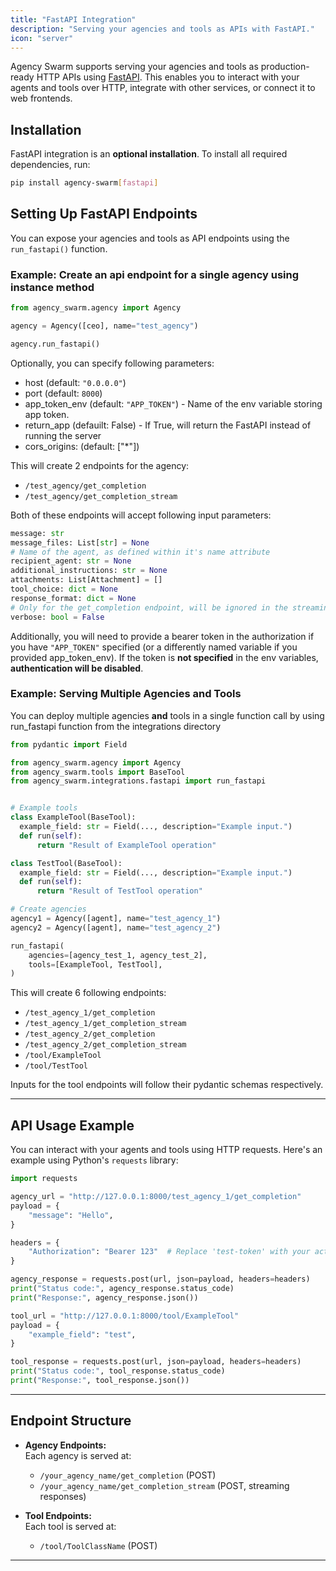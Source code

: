 ```yaml
---
title: "FastAPI Integration"
description: "Serving your agencies and tools as APIs with FastAPI."
icon: "server"
---
```


Agency Swarm supports serving your agencies and tools as production-ready HTTP APIs using [FastAPI](https://fastapi.tiangolo.com/). This enables you to interact with your agents and tools over HTTP, integrate with other services, or connect it to web frontends.

## Installation

FastAPI integration is an **optional installation**. To install all required dependencies, run:

```bash
pip install agency-swarm[fastapi]
```

## Setting Up FastAPI Endpoints

You can expose your agencies and tools as API endpoints using the `run_fastapi()` function.

### Example: Create an api endpoint for a single agency using instance method

```python
from agency_swarm.agency import Agency

agency = Agency([ceo], name="test_agency")

agency.run_fastapi()
```

Optionally, you can specify following parameters: 
- host (default: `"0.0.0.0"`)
- port (default: `8000`)
- app_token_env (default: `"APP_TOKEN"`) - Name of the env variable storing app token.
- return_app (defauilt: False) - If True, will return the FastAPI instead of running the server
- cors_origins: (default: ["*"])

This will create 2 endpoints for the agency: 
- `/test_agency/get_completion`
- `/test_agency/get_completion_stream`

Both of these endpoints will accept following input parameters:
```python
message: str
message_files: List[str] = None
# Name of the agent, as defined within it's name attribute
recipient_agent: str = None
additional_instructions: str = None
attachments: List[Attachment] = []
tool_choice: dict = None
response_format: dict = None
# Only for the get_completion endpoint, will be ignored in the streaming endpoint
verbose: bool = False
```

Additionally, you will need to provide a bearer token in the authorization if you have `"APP_TOKEN"` specified (or a differently named variable if you provided app_token_env). If the token is **not specified** in the env variables, **authentication will be disabled**.

### Example: Serving Multiple Agencies and Tools
You can deploy multiple agencies **and** tools in a single function call by using run_fastapi function from the integrations directory

```python
from pydantic import Field

from agency_swarm.agency import Agency
from agency_swarm.tools import BaseTool
from agency_swarm.integrations.fastapi import run_fastapi


# Example tools
class ExampleTool(BaseTool):
  example_field: str = Field(..., description="Example input.")
  def run(self):
      return "Result of ExampleTool operation"

class TestTool(BaseTool):
  example_field: str = Field(..., description="Example input.")
  def run(self):
      return "Result of TestTool operation"

# Create agencies
agency1 = Agency([agent], name="test_agency_1")
agency2 = Agency([agent], name="test_agency_2")

run_fastapi(
    agencies=[agency_test_1, agency_test_2],
    tools=[ExampleTool, TestTool],
)
```

This will create 6 following endpoints: 
- `/test_agency_1/get_completion`
- `/test_agency_1/get_completion_stream`
- `/test_agency_2/get_completion`
- `/test_agency_2/get_completion_stream`
- `/tool/ExampleTool`
- `/tool/TestTool`

Inputs for the tool endpoints will follow their pydantic schemas respectively.

---

## API Usage Example

You can interact with your agents and tools using HTTP requests. Here's an example using Python's `requests` library:

```python
import requests

agency_url = "http://127.0.0.1:8000/test_agency_1/get_completion"
payload = {
    "message": "Hello",
}

headers = {
    "Authorization": "Bearer 123"  # Replace 'test-token' with your actual token if needed
}

agency_response = requests.post(url, json=payload, headers=headers)
print("Status code:", agency_response.status_code)
print("Response:", agency_response.json()) 

tool_url = "http://127.0.0.1:8000/tool/ExampleTool"
payload = {
    "example_field": "test",
}

tool_response = requests.post(url, json=payload, headers=headers)
print("Status code:", tool_response.status_code)
print("Response:", tool_response.json()) 
```

---

## Endpoint Structure

- **Agency Endpoints:**  
  Each agency is served at:
  - `/your_agency_name/get_completion` (POST)
  - `/your_agency_name/get_completion_stream` (POST, streaming responses)

- **Tool Endpoints:**  
  Each tool is served at:
  - `/tool/ToolClassName` (POST)

---
